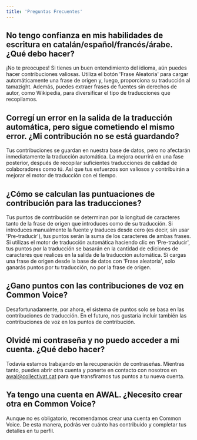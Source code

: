 ```yaml
---
title: 'Preguntas Frecuentes'
---
```


## No tengo confianza en mis habilidades de escritura en catalán/español/francés/árabe. ¿Qué debo hacer?

¡No te preocupes! Si tienes un buen entendimiento del idioma, aún puedes hacer contribuciones valiosas. Utiliza el botón 'Frase Aleatoria' para cargar automáticamente una frase de origen y, luego, proporciona su traducción al tamazight. Además, puedes extraer frases de fuentes sin derechos de autor, como Wikipedia, para diversificar el tipo de traducciones que recopilamos.

## Corregí un error en la salida de la traducción automática, pero sigue cometiendo el mismo error. ¿Mi contribución no se está guardando?

Tus contribuciones se guardan en nuestra base de datos, pero no afectarán inmediatamente la traducción automática. La mejora ocurrirá en una fase posterior, después de recopilar suficientes traducciones de calidad de colaboradores como tú. Así que tus esfuerzos son valiosos y contribuirán a mejorar el motor de traducción con el tiempo.

## ¿Cómo se calculan las puntuaciones de contribución para las traducciones?

Tus puntos de contribución se determinan por la longitud de caracteres tanto de la frase de origen que introduces como de su traducción. Si introduces manualmente la fuente y traduces desde cero (es decir, sin usar 'Pre-traducir'), tus puntos serán la suma de los caracteres de ambas frases. Si utilizas el motor de traducción automática haciendo clic en 'Pre-traducir', tus puntos por la traducción se basarán en la cantidad de ediciones de caracteres que realices en la salida de la traducción automática. Si cargas una frase de origen desde la base de datos con 'Frase aleatoria', solo ganarás puntos por tu traducción, no por la frase de origen.

## ¿Gano puntos con las contribuciones de voz en Common Voice?

Desafortunadamente, por ahora, el sistema de puntos solo se basa en las contribuciones de traducción. En el futuro, nos gustaría incluir también las contribuciones de voz en los puntos de contribución.

## Olvidé mi contraseña y no puedo acceder a mi cuenta. ¿Qué debo hacer?

Todavía estamos trabajando en la recuperación de contraseñas. Mientras tanto, puedes abrir otra cuenta y ponerte en contacto con nosotros en awal@collectivat.cat para que transfiramos tus puntos a tu nueva cuenta.

## Ya tengo una cuenta en AWAL. ¿Necesito crear otra en Common Voice?

Aunque no es obligatorio, recomendamos crear una cuenta en Common Voice. De esta manera, podrás ver cuánto has contribuido y completar tus detalles en tu perfil.
